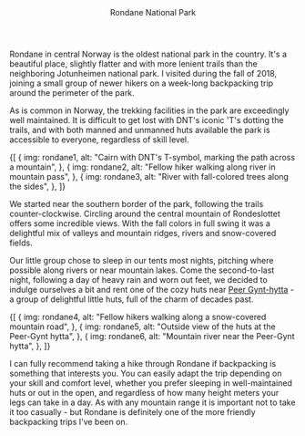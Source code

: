 
<Header subtext={"September, 2018 ⋅ Norway"}>Rondane National Park</Header>


Rondane in central Norway is the oldest national park in the
country. It's a beautiful place, slightly flatter and with more lenient trails
than the neighboring Jotunheimen national park. I visited during the fall of 2018,
joining a small group of newer hikers on a week-long backpacking trip around the
perimeter of the park.

As is common in Norway, the trekking facilities in the park are
exceedingly well maintained. It is difficult to get lost with DNT's iconic 'T's
dotting the trails, and with both manned and unmanned huts available the park is
accessible to everyone, regardless of skill level.

<PictureGrid columns={2}>
    {[
        {
            img: rondane1,
            alt: "Cairn with DNT's T-symbol, marking the path across a mountain",
        },
        {
            img: rondane2,
            alt: "Fellow hiker walking along river in mountain pass",
        },
        {
            img: rondane3,
            alt: "River with fall-colored trees along the sides",
        },
    ]}
</PictureGrid>

We started near the southern border of the park, following the trails counter-clockwise.
Circling around the central mountain of Rondeslottet offers some incredible views.
With the fall colors in full swing it was a delightful mix of valleys and mountain ridges,
rivers and snow-covered fields.

Our little group chose to sleep in our tents most nights, pitching where possible
along rivers or near mountain lakes. Come the second-to-last night, following a
day of heavy rain and worn out feet, we decided to indulge ourselves a bit and
rent one of the cozy huts near [Peer
Gynt-hytta](https://www.visitnorway.dk/listings/peer-gynt-hytta-i-rondane-nasjonalpark/199463/) -
a group of delightful little huts, full of the charm of decades past.

<PictureGrid columns={2}>
    {[
        {
            img: rondane4,
            alt: "Fellow hikers walking along a snow-covered mountain road",
        },
        {
            img: rondane5,
            alt: "Outside view of the huts at the Peer-Gynt hytta",
        },
        {
            img: rondane6,
            alt: "Mountain river near the Peer-Gynt hytta",
        },
    ]}
</PictureGrid>

I can fully recommend taking a hike through Rondane if backpacking is something
that interests you. You can easily adapt the trip depending on your skill and
comfort level, whether you prefer sleeping in well-maintained huts or out in the
open, and regardless of how many height meters your legs can take in a day. As
with any mountain range it is important not to take it too casually - but Rondane
is definitely one of the more friendly backpacking trips I've been on.

